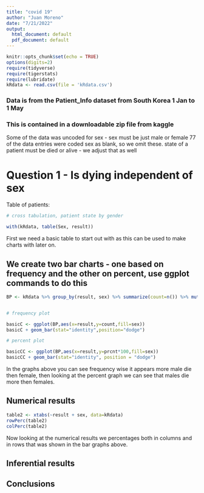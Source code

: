 ```yaml
---
title: "covid 19"
author: "Juan Moreno"
date: "7/21/2022"
output:
  html_document: default
  pdf_document: default
---
```


```r
knitr::opts_chunk$set(echo = TRUE)
options(digits=2)
require(tidyverse)
require(tigerstats)
require(lubridate)
kRdata <- read.csv(file = 'kRdata.csv')
```
### Data is from the Patient_Info dataset from South Korea 1 Jan to 1 May 
### This is contained in a downloadable zip file from kaggle

Some of the data was uncoded for sex - sex must be just male or female
77 of the data entries were coded sex  as blank, so we omit these.
state of a patient must be died or alive - we adjust that as well   
  
# Question 1 - Is dying independent of sex




Table of patients:
```r

# cross tabulation, patient state by gender

with(kRdata, table(Sex, result))

```

First we need a basic table to start out with as this can be used to make charts with later on.  

## We create two bar charts - one based on frequency and the other on percent, use ggplot commands to do this

```r
BP <- kRdata %>% group_by(result, sex) %>% summarize(count=n()) %>% mutate(prcnt=count/sum(count))


# frequency plot

basicC <- ggplot(BP,aes(x=result,y=count,fill=sex))
basicC + geom_bar(stat="identity",position="dodge")

# percent plot

basicCC <- ggplot(BP,aes(x=result,y=prcnt*100,fill=sex)) 
basicCC + geom_bar(stat="identity", position = "dodge")
```

In the graphs above you can see frequency wise it appears more male die then female, then looking at the percent graph we can see that males die more then females.  
  
## Numerical results

```r
table2 <- xtabs(~result + sex, data=kRdata)
rowPerc(table2)
colPerc(table2)
```
Now looking at the numerical results we percentages both in columns and in rows that was shown in the bar graphs above.  

## Inferential results 




## Conclusions


